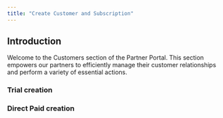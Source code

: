 ```yaml
---
title: "Create Customer and Subscription"
---
```


## Introduction

Welcome to the Customers section of the Partner Portal. This section empowers our partners to efficiently manage their customer relationships and perform a variety of essential actions.


### Trial creation


### Direct Paid creation

